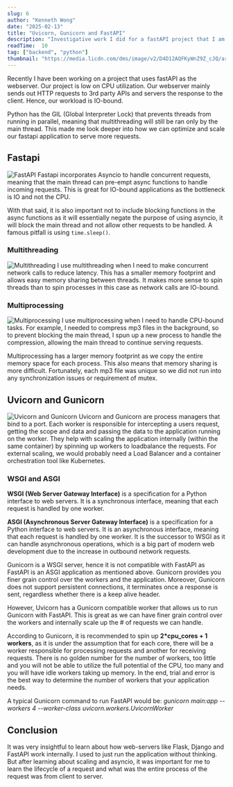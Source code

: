 ```yaml
---
slug: 6
author: "Kenneth Wong"
date: "2025-02-13"
title: "Uvicorn, Gunicorn and FastAPI"
description: "Investigative work I did for a fastAPI project that I am currently working on"
readTime:  10
tag: ["backend", "python"]
thumbnail: "https://media.licdn.com/dms/image/v2/D4D12AQFKyWnZ9Z_cJQ/article-cover_image-shrink_600_2000/article-cover_image-shrink_600_2000/0/1661585147090?e=2147483647&v=beta&t=KdCMGp42HfoqfXbTDN0OVFyyEbjSu0IFldk9cyT7vCA"
---
```


Recently I have been working on a project that uses fastAPI as the webserver. Our project is low on CPU utilization. Our webserver mainly sends out HTTP requests to 3rd party APIs and servers the response to the client. Hence, our workload is IO-bound. 

Python has the GIL (Global Interpreter Lock) that prevents threads from running in parallel, meaning that multithreading will still be ran only by the main thread. This made me look deeper into how we can optimize and scale our fastapi application to serve more requests.

## Fastapi 
![FastAPI](https://refine-web.imgix.net/blog/2023-08-07-fast-api/social-2.png?w=1788)
Fastapi incorporates Asyncio to handle concurrent requests, meaning that the main thread can pre-empt async functions to handle incoming requests. This is great for IO-bound applications as the bottleneck is IO and not the CPU.

With that said, it is also important not to include blocking functions in the async functions as it will essentially negate the purpose of using asyncio, it will block the main thread and not allow other requests to be handled. A famous pitfall is using `time.sleep()`.

### Multithreading
![Multithreading](https://media.licdn.com/dms/image/v2/D5612AQHG77oKct76lQ/article-cover_image-shrink_600_2000/article-cover_image-shrink_600_2000/0/1692946169635?e=2147483647&v=beta&t=3AJ_Vu8UC3F_jDn33n9FFkwhwPp5MRtmHiI37pQYrK0)
I use multithreading when I need to make concurrent network calls to reduce latency. This has a smaller memory footprint and allows easy memory sharing between threads. It makes more sense to spin threads than to spin processes in this case as network calls are IO-bound.


### Multiprocessing
![Multiprocessing](https://pylessons.com/media/Tutorials/YOLO-tutorials/YOLOv4-TF2-multiprocessing/1.png)
I use multiprocessing when I need to handle CPU-bound tasks. For example, I needed to compress mp3 files in the background, so to prevent blocking the main thread, I spun up a new process to handle the compression, allowing the main thread to continue serving requests. 

Multiprocessing has a larger memory footprint as we copy the entire memory space for each process. This also means that memory sharing is more difficult. Fortunately, each mp3 file was unique so we did not run into any synchronization issues or requirement of mutex.

## Uvicorn and Gunicorn
![Uvicorn and Gunicorn](https://media.licdn.com/dms/image/v2/D4E12AQHYi0n_n963Yw/article-cover_image-shrink_720_1280/article-cover_image-shrink_720_1280/0/1681752891921?e=2147483647&v=beta&t=bdvy7tXQzkkZmEanz1N3vAE7__M18SMho1fRguU8YGc)
Uvicorn and Gunicorn are process managers that bind to a port. Each worker is responsible for intercepting a users request, getting the scope and data and passing the data to the application running on the worker. They help with scaling the application internally (within the same container) by spinning up workers to loadbalance the requests. For external scaling, we would probably need a Load Balancer and a container orchestration tool like Kubernetes.

### WSGI and ASGI
**WSGI (Web Server Gateway Interface)** is a specification for a Python interface to web servers. It is a synchronous interface, meaning that each request is handled by one worker.

**ASGI (Asynchronous Server Gateway Interface)** is a specification for a Python interface to web servers. It is an asynchronous interface, meaning that each request is handled by one worker. It is the successor to WSGI as it can handle asynchronous operations, which is a big part of modern web development due to the increase in outbound network requests.

Gunicorn is a WSGI server, hence it is not compatible with FastAPI as FastAPI is an ASGI application as mentioned above. Gunicorn provides you finer grain control over the workers and the application. Moreover, Gunicorn does not support persistent connections, it terminates once a response is sent, regardless whether there is a keep alive header.

However, Uvicorn has a Gunicorn compatible worker that allows us to run Gunicorn with FastAPI. This is great as we can have finer grain control over the workers and internally scale up the # of requests we can handle.

According to Gunicorn, it is recommended to spin up **2*cpu_cores + 1 workers**, as it is under the assumption that for each core, there will be a worker responsible for processing requests and another for receiving requests. There is no golden number for the number of workers, too little and you will not be able to utilize the full potential of the CPU, too many and you will have idle workers taking up memory. In the end, trial and error is the best way to determine the number of workers that your application needs.

A typical Gunicorn command to run FastAPI would be:
*gunicorn main:app --workers 4 --worker-class uvicorn.workers.UvicornWorker*

## Conclusion
It was very insightful to learn about how web-servers like Flask, Django and FastAPI work internally. I used to just run the application without thinking. But after learning about scaling and asyncio, it was important for me to learn the lifecycle of a request and what was the entire process of the request was from client to server.